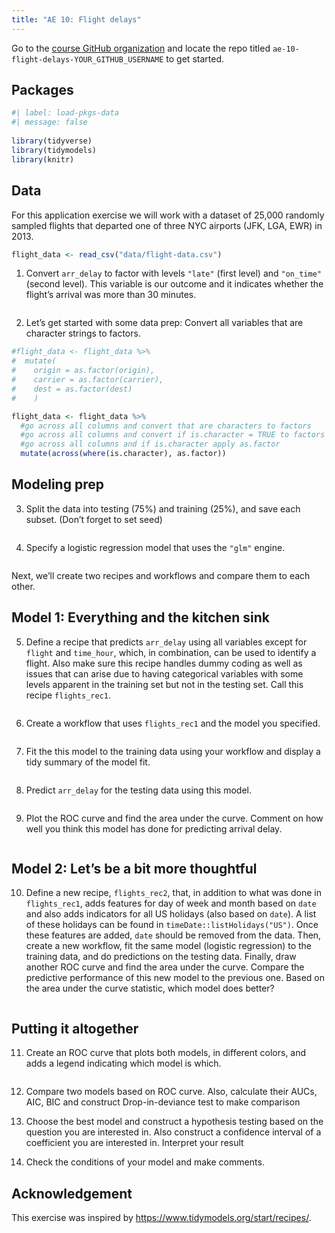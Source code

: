 ```yaml
---
title: "AE 10: Flight delays"
---
```


::: callout-important
Go to the [course GitHub organization](https://github.com/STA210-Summer22) and locate the repo titled `ae-10-flight-delays-YOUR_GITHUB_USERNAME` to get started.
:::

## Packages

```r
#| label: load-pkgs-data
#| message: false
 
library(tidyverse)
library(tidymodels)
library(knitr)
```

## Data

For this application exercise we will work with a dataset of 25,000 randomly sampled flights that departed one of three NYC airports (JFK, LGA, EWR) in 2013.

```r
flight_data <- read_csv("data/flight-data.csv")
```

1.  Convert `arr_delay` to factor with levels `"late"` (first level) and `"on_time"` (second level). This variable is our outcome and it indicates whether the flight's arrival was more than 30 minutes.

```r

```

2.  Let's get started with some data prep: Convert all variables that are character strings to factors.

```r
#flight_data <- flight_data %>%
#  mutate(
#    origin = as.factor(origin),
#    carrier = as.factor(carrier),
#    dest = as.factor(dest)
#    )

flight_data <- flight_data %>%
  #go across all columns and convert that are characters to factors
  #go across all columns and convert if is.character = TRUE to factors
  #go across all columns and if is.character apply as.factor
  mutate(across(where(is.character), as.factor))
```

## Modeling prep

3.  Split the data into testing (75%) and training (25%), and save each subset. (Don't forget to set seed)

```r

```

4.  Specify a logistic regression model that uses the `"glm"` engine.

```r

```

Next, we'll create two recipes and workflows and compare them to each other.

## Model 1: Everything and the kitchen sink

5.  Define a recipe that predicts `arr_delay` using all variables except for `flight` and `time_hour`, which, in combination, can be used to identify a flight. Also make sure this recipe handles dummy coding as well as issues that can arise due to having categorical variables with some levels apparent in the training set but not in the testing set. Call this recipe `flights_rec1`.

```r

```

6.  Create a workflow that uses `flights_rec1` and the model you specified.

```r

```

7.  Fit the this model to the training data using your workflow and display a tidy summary of the model fit.

```r

```

8.  Predict `arr_delay` for the testing data using this model.

```r

```

9.  Plot the ROC curve and find the area under the curve. Comment on how well you think this model has done for predicting arrival delay.

```r

```

## Model 2: Let's be a bit more thoughtful

10. Define a new recipe, `flights_rec2`, that, in addition to what was done in `flights_rec1`, adds features for day of week and month based on `date` and also adds indicators for all US holidays (also based on `date`). A list of these holidays can be found in `timeDate::listHolidays("US")`. Once these features are added, `date` should be removed from the data. Then, create a new workflow, fit the same model (logistic regression) to the training data, and do predictions on the testing data. Finally, draw another ROC curve and find the area under the curve. Compare the predictive performance of this new model to the previous one. Based on the area under the curve statistic, which model does better?

```r

```

## Putting it altogether

11. Create an ROC curve that plots both models, in different colors, and adds a legend indicating which model is which.

```r

```

12. Compare two models based on ROC curve. Also, calculate their AUCs, AIC, BIC and construct Drop-in-deviance test to make comparison

13. Choose the best model and construct a hypothesis testing based on the question you are interested in. Also construct a confidence interval of a coefficient you are interested in. Interpret your result

14. Check the conditions of your model and make comments.

## Acknowledgement

This exercise was inspired by <https://www.tidymodels.org/start/recipes/>.

